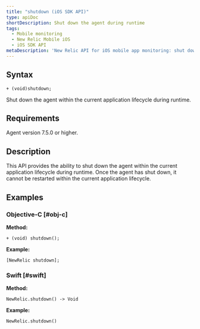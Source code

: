 ```yaml
---
title: "shutdown (iOS SDK API)"
type: apiDoc
shortDescription: Shut down the agent during runtime
tags:
  - Mobile monitoring
  - New Relic Mobile iOS
  - iOS SDK API
metaDescription: 'New Relic API for iOS mobile app monitoring: shut down agent.'
---
```


## Syntax

```
+ (void)shutdown;
```

Shut down the agent within the current application lifecycle during runtime.

## Requirements

Agent version 7.5.0 or higher.

## Description

This API provides the ability to shut down the agent within the current application lifecycle during runtime. Once the agent has shut down, it cannot be restarted within the current application lifecycle.



## Examples

### Objective-C [#obj-c]

**Method:**

```
+ (void) shutdown();
```

**Example:**

```
[NewRelic shutdown];
```

### Swift [#swift]

**Method:**

```
NewRelic.shutdown() -> Void
```

**Example:**

```
NewRelic.shutdown()
```
